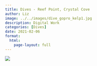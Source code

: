 ```yaml
---
title: Dives - Reef Point, Crystal Cove
author: Liz
image: ../../images/dive_gopro_kelp1.jpg
description: Digital Work
categories: [Dives]
date: 2021-02-06
format:
  html:
    page-layout: full
---
```


![](../../images/dive_gopro_kelp1.jpg)